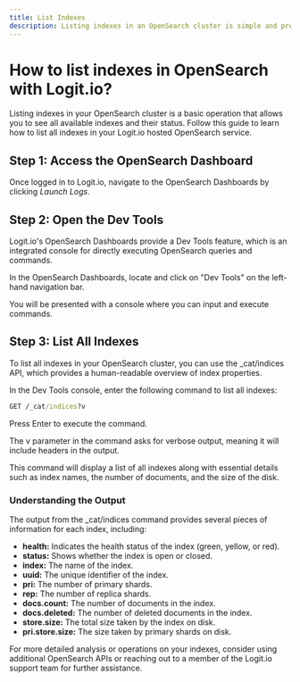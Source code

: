 ```yaml
---
title: List Indexes
description: Listing indexes in an OpenSearch cluster is simple and presents all available indexes and their status. Learn how to list indexes in OpenSearch with Logit.io.
---
```


# How to list indexes in OpenSearch with Logit.io?

Listing indexes in your OpenSearch cluster is a basic operation that 
allows you to see all available indexes and their status. Follow this 
guide to learn how to list all indexes in your Logit.io hosted OpenSearch service.

## Step 1: Access the OpenSearch Dashboard

Once logged in to Logit.io, navigate to the OpenSearch Dashboards by clicking _Launch Logs_.

## Step 2: Open the Dev Tools

Logit.io's OpenSearch Dashboards provide a Dev Tools feature, which is 
an integrated console for directly executing OpenSearch queries and commands.

In the OpenSearch Dashboards, locate and click on "Dev Tools" on the left-hand navigation bar.

You will be presented with a console where you can input and execute commands.

## Step 3: List All Indexes

To list all indexes in your OpenSearch cluster, you can use the _cat/indices 
API, which provides a human-readable overview of index properties.

In the Dev Tools console, enter the following command to list all indexes:

```cmd copy
GET /_cat/indices?v
```
Press Enter to execute the command.

The v parameter in the command asks for verbose output, 
meaning it will include headers in the output.

This command will display a list of all indexes along with essential 
details such as index names, the number of documents, and the size of the disk.

### Understanding the Output

The output from the _cat/indices command provides several 
pieces of information for each index, including:

- **health:** Indicates the health status of the index (green, yellow, or red).
- **status:** Shows whether the index is open or closed.
- **index:** The name of the index.
- **uuid:** The unique identifier of the index.
- **pri:** The number of primary shards.
- **rep:** The number of replica shards.
- **docs.count:** The number of documents in the index.
- **docs.deleted:** The number of deleted documents in the index.
- **store.size:** The total size taken by the index on disk.
- **pri.store.size:** The size taken by primary shards on disk.

For more detailed analysis or operations on your indexes, consider using 
additional OpenSearch APIs or reaching out to a member of the Logit.io 
support team <IntercomButton text="via live chat" /> for further assistance.